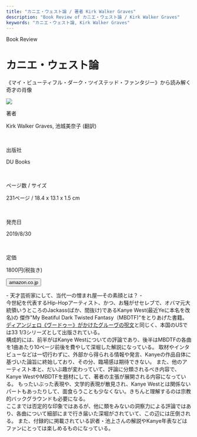 ```yaml
---
title: "カニエ・ウェスト論 / 著者 Kirk Walker Graves"
description: "Book Review of カニエ・ウェスト論 / Kirk Walker Graves"
keywords: "カニエ・ウェスト論, Kirk Walker Graves"
---
```



<Row>
  <Column colMd={"12"} colLg={"12"} noGutterMdLeft="">
    <p className="largeP">Book Review</p>
    <h1 className="h1-no-bottom-margin">カニエ・ウェスト論</h1>
    <p className="largeP">《マイ・ビューティフル・ダーク・ツイステッド・ファンタジー》から読み解く奇才の肖像</p>
  </Column>
</Row>

<Row>
<Column colMd={"3"} colLg={"4"} noGutterMdLeft="">

<a href="https://amzn.to/3pvyX2Y">
  <img src="../../images/books/kanyewestmbdtf.jpg" />
</a>

</Column>
<Column colMd={"4"} colLg={"8"} noGutterMdLeft="">
  <div>
    <p>著者</p>
    <p className="largeP">
      Kirk Walker Graves, 池城美奈子 (翻訳)
    </p>
    <br/>
    <p>出版社</p>
    <p className="largeP">
      DU Books
    </p>
    <br/>
    <p>ページ数 / サイズ</p>
    <p className="largeP">
      231ページ / 18.4 x 13.1 x 1.5 cm
    </p>
    <br/>
    <p>発売日</p>
    <p className="largeP">
      2019/8/30
    </p>
    <br/>
    <p>定価</p>
    <p className="largeP">
      1800円(税抜き)
    </p>
    <div>
      <Button href="https://amzn.to/3pvyX2Y" kind="primary" size="small" renderIcon={ArrowUpRight24}>
        amazon.co.jp
      </Button>
    </div>
  </div>
</Column>
</Row>

<Row>
  <Column colMd={"8"} colLg={"8"} noGutterMdLeft="">
    <p>
      - 天才芸術家にして、当代一の憎まれ屋―その素顔とは？ -
      <br />
        今世紀を代表するHip-Hopアーティスト、かつ、お騒がせセレブで、オバマ元大統領いうところのJackass(ばか、間抜け)であるKanye West(最近Yeに本名を改名)の
        傑作"My Beatiful Dark Twisted Fantasy（MBDTF)"をとりあげた書籍。
        <a href="/book/dangelosvoodooL">ディアンジェロ《ヴードゥー》がかけたグルーヴの呪文</a>と同じく、本国のUSでは33 1/3シリーズとして出版されている。
      <br />
        構成的には、前半がはKanye Westについての評論であり、後半はMBDTFの各曲を1曲あたり10ページ前後を費やして深堀した解説になっている。
        取材やインタビューなどは一切行わずに、外部から得られる情報や発言、Kanyeの作品自体に基づいた論旨に終始しており、その分、臨場感は期待できない。
        また、他のアーティスト本と、だいぶ趣が変わっていて、評論に分類されるべき内容で、Kanye WestやMBDTFを題材にして、著者の主張が展開される内容になっている。
        もったいぶった表現や、文学的表現が散見され、Kanye Westとは関係ないパートもあったりして、面食らうことも少なくない。きちんと理解するのは宗教的バックグラウンドも必要になる。
      <br />
        ここまでは否定的な印象ではあるが、他に類をみないの洞察力による評論ではあり、各曲について細部にまで行き届いた深堀がされていて、この辺には圧倒される。
        また、付録的に掲載されている訳者・池上さんの解説やKanye年表などはファンにとっては楽しめるものになっている。
    </p>
  </Column>
</Row>

